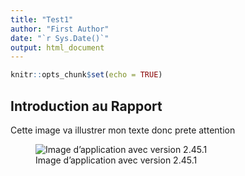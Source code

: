 ```yaml
---
title: "Test1"
author: "First Author"
date: "`r Sys.Date()`"
output: html_document
---
```


```r
knitr::opts_chunk$set(echo = TRUE)
```
## Introduction au Rapport
Cette image va illustrer mon texte donc prete attention

![Image d'application avec version 2.45.1](./images/Gemini.png)   
